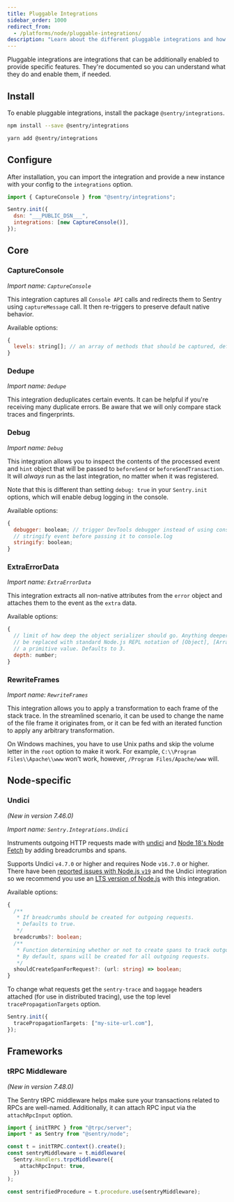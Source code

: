 ```yaml
---
title: Pluggable Integrations
sidebar_order: 1000
redirect_from:
  - /platforms/node/pluggable-integrations/
description: "Learn about the different pluggable integrations and how to enable them."
---
```


Pluggable integrations are integrations that can be additionally enabled to provide specific features. They're documented so you can understand what they do and enable them, if needed.

## Install

To enable pluggable integrations, install the package `@sentry/integrations`.

```bash {tabTitle:npm}
npm install --save @sentry/integrations
```

```bash {tabTitle:Yarn}
yarn add @sentry/integrations
```

## Configure

After installation, you can import the integration and provide a new instance with your config to the `integrations` option.

```javascript
import { CaptureConsole } from "@sentry/integrations";

Sentry.init({
  dsn: "___PUBLIC_DSN___",
  integrations: [new CaptureConsole()],
});
```

## Core

### CaptureConsole

_Import name: `CaptureConsole`_

This integration captures all `Console API` calls and redirects them to Sentry using `captureMessage` call.
It then re-triggers to preserve default native behavior.

Available options:

```javascript
{
  levels: string[]; // an array of methods that should be captured, defaults to ['log', 'info', 'warn', 'error', 'debug', 'assert']
}
```

### Dedupe

_Import name: `Dedupe`_

This integration deduplicates certain events. It can be helpful if you're receiving many duplicate errors. Be aware that we will only compare stack traces and fingerprints.

### Debug

_Import name: `Debug`_

This integration allows you to inspect the contents of the processed event and `hint` object that will be passed to `beforeSend` or `beforeSendTransaction`. It will _always_ run as the last integration, no matter when it was registered.

Note that this is different than setting `debug: true` in your `Sentry.init` options, which will enable debug logging in the console.

Available options:

```javascript
{
  debugger: boolean; // trigger DevTools debugger instead of using console.log
  // stringify event before passing it to console.log
  stringify: boolean;
}
```

### ExtraErrorData

_Import name: `ExtraErrorData`_

This integration extracts all non-native attributes from the `error` object and attaches them to the event as the `extra` data.

Available options:

```javascript
{
  // limit of how deep the object serializer should go. Anything deeper than limit will
  // be replaced with standard Node.js REPL notation of [Object], [Array], [Function] or
  // a primitive value. Defaults to 3.
  depth: number;
}
```

### RewriteFrames

_Import name: `RewriteFrames`_

This integration allows you to apply a transformation to each frame of the stack trace. In the streamlined scenario, it can be used to change the name of the file frame it originates from, or it can be fed with an iterated function to apply any arbitrary transformation.

On Windows machines, you have to use Unix paths and skip the volume letter in the `root` option to make it work.
For example, `C:\\Program Files\\Apache\\www` won't work, however, `/Program Files/Apache/www` will.

<PlatformContent includePath="configuration/rewrite-frames" />

## Node-specific

### Undici

_(New in version 7.46.0)_

_Import name: `Sentry.Integrations.Undici`_

Instruments outgoing HTTP requests made with [undici](https://github.com/nodejs/undici) and [Node 18's Node Fetch](https://nodejs.org/dist/latest-v18.x/docs/api/globals.html#fetch) by adding breadcrumbs and spans.

Supports Undici `v4.7.0` or higher and requires Node `v16.7.0` or higher. There have been [reported issues with Node.js `v19`](https://github.com/getsentry/sentry-javascript/issues/7958) and the Undici integration so we recommend you use an [LTS version of Node.js](https://nodejs.dev/en/about/releases/) with this integration.

Available options:

```typescript
{
  /**
   * If breadcrumbs should be created for outgoing requests.
   * Defaults to true.
   */
  breadcrumbs?: boolean;
  /**
   * Function determining whether or not to create spans to track outgoing requests to the given URL.
   * By default, spans will be created for all outgoing requests.
   */
  shouldCreateSpanForRequest?: (url: string) => boolean;
}
```

To change what requests get the `sentry-trace` and `baggage` headers attached (for use in distributed tracing), use the top level `tracePropagationTargets` option.

```typescript
Sentry.init({
  tracePropagationTargets: ["my-site-url.com"],
});
```

## Frameworks

### tRPC Middleware

_(New in version 7.48.0)_

The Sentry tRPC middleware helps make sure your transactions related to RPCs are well-named.
Additionally, it can attach RPC input via the `attachRpcInput` option.

```typescript
import { initTRPC } from "@trpc/server";
import * as Sentry from "@sentry/node";

const t = initTRPC.context().create();
const sentryMiddleware = t.middleware(
  Sentry.Handlers.trpcMiddleware({
    attachRpcInput: true,
  })
);

const sentrifiedProcedure = t.procedure.use(sentryMiddleware);
```

